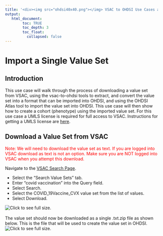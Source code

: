 ---
title: '<div><img src="ohdsi40x40.png"></img> VSAC to OHDSI Use Cases and Examples</div>'
output:
   html_document:
        toc: TRUE
        toc_depth: 3
        toc_float:
          collapsed: false
---

<!--
*
* javascript
*
* -->

<script>
  function openFullSizeImage(imageSrc) {
    // Open a new window with the full-size image
    window.open(imageSrc, '_blank', 'width=auto,height=auto');
  }
</script>

# Import a Single Value Set
## Introduction
This use case will walk through the process of 
downloading a value set from VSAC, 
using the vsac-to-ohdsi tools to extract, 
and convert the value set into a format that can be imported into OHDSI, 
and using the OHDSI Atlas tool to import the value set into OHDSI. 
This use case will then show how to create a cohort (phenotype) 
using the imported value set. 
For this use case a UMLS license is required for full access to VSAC. 
Instructions for getting a UMLS license are 
<a href="./getting-started_vsac.html">here</a>. 

## Download a Value Set from VSAC

<!--
*
* Download
*
-->

<p>
  <font  color="red">
    Note: We will need to download the value set as text. 
    If you are logged into VSAC download as text is not an option. 
    Make sure you are NOT logged into VSAC when you attempt this download. 
  </font>
</p>

Navigate to the 
<a href="https://vsac.nlm.nih.gov/valueset/expansions?pr=all">VSAC Search Page</a>. 
<ul>
  <li>
    Select the "Search Value Sets" tab. 
  </li>
  <li>
    Enter "covid vaccination" into the Query field. 
  </li>
  <li>
    Select Search. 
  </li>
  <li>
    Select the COVID_19Vaccine_CVX value set from the list of values. 
  </li>
  <li>
    Select Download. 
  </li>
</ul>
<img 
  src="./img/use-cases/01-use-cases-01-import-single/01-download.png" 
  onclick="openFullSizeImage('./img/use-cases/01-use-cases-01-import-single/01-download.png')" 
  title="Click to see full size."
/>
<br/>
<br/>
The value set should now be downloaded as a single .txt.zip file as shown below. 
This is the file that will be used to create the value set in OHDSI. 
<br/>
<img 
  src="./img/use-cases/01-use-cases-01-import-single/02-downloaded.png" 
  onclick="openFullSizeImage('./img/use-cases/01-use-cases-01-import-single/02-downloaded.png')" 
  title="Click to see full size."
/>


